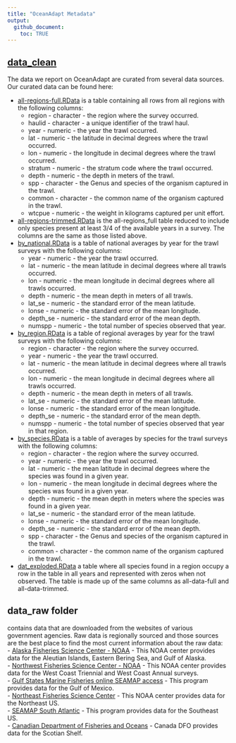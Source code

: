 ```yaml
---
title: "OceanAdapt Metadata"
output: 
  github_document: 
    toc: TRUE
---
```


## [data_clean](https://github.com/mpinsky/OceanAdapt/tree/update_2019/data_clean)  
The data we report on OceanAdapt are curated from several data sources.  Our curated data can be found here:  

- [all-regions-full.RData](https://github.com/mpinsky/OceanAdapt/tree/update_2019/data_clean/all-regions-full.RData) is a table containing all rows from all regions with the following columns:  
    - region - character - the region where the survey occurred.  
    - haulid - character - a unique identifier of the trawl haul.  
    - year - numeric - the year the trawl occurred.  
    - lat - numeric - the latitude in decimal degrees where the trawl occurred.  
    - lon - numeric - the longitude in decimal degrees where the trawl occurred.  
    - stratum - numeric - the stratum code where the trawl occurred.  
    - depth - numeric - the depth in meters of the trawl.
    - spp - character - the Genus and species of the organism captured in the trawl.  
    - common - character - the common name of the organism captured in the trawl.  
    - wtcpue - numeric - the weight in kilograms captured per unit effort.  
    
- [all-regions-trimmed.RData](https://github.com/mpinsky/OceanAdapt/tree/update_2019/data_clean/all-regions-trimmed.RData) is the all-regions_full table reduced to include only species present at least 3/4 of the available years in a survey.  The columns are the same as those listed above.  
- [by_national.RData](https://github.com/mpinsky/OceanAdapt/tree/update_2019/data_clean/by_national.RData) is a table of national averages by year for the trawl surveys with the following columns:  
    - year - numeric - the year the trawl occurred.  
    - lat - numeric - the mean latitude in decimal degrees where all trawls occurred.  
    - lon - numeric - the mean longitude in decimal degrees where all trawls occurred.  
    - depth - numeric - the mean depth in meters of all trawls.  
    - lat_se - numeric - the standard error of the mean latitude.  
    - lonse - numeric - the standard error of the mean longitude.  
    - depth_se - numeric - the standard error of the mean depth.  
    - numspp - numeric - the total number of species observed that year.  
    
- [by_region.RData](https://github.com/mpinsky/OceanAdapt/tree/update_2019/data_clean/by_region.RData) is a table of regional averages by year for the trawl surveys with the following columns:  
    - region - character - the region where the survey occurred.  
    - year - numeric - the year the trawl occurred.  
    - lat - numeric - the mean latitude in decimal degrees where all trawls occurred.  
    - lon - numeric - the mean longitude in decimal degrees where all trawls occurred.  
    - depth - numeric - the mean depth in meters of all trawls.  
     - lat_se - numeric - the standard error of the mean latitude.  
    - lonse - numeric - the standard error of the mean longitude.  
    - depth_se - numeric - the standard error of the mean depth.  
    - numspp - numeric - the total number of species observed that year in that region.  
    
- [by_species.RData](https://github.com/mpinsky/OceanAdapt/tree/update_2019/data_clean/by_species.RData) is a table of averages by species for the trawl surveys with the following columns:  
    - region - character - the region where the survey occurred.  
    - year - numeric - the year the trawl occurred.  
    - lat - numeric - the mean latitude in decimal degrees where the species was found in a given year.     
    - lon - numeric - the mean longitude in decimal degrees where the species was found in a given year.  
    - depth - numeric - the mean depth in meters where the species was found in a given year.  
     - lat_se - numeric - the standard error of the mean latitude.  
    - lonse - numeric - the standard error of the mean longitude.  
    - depth_se - numeric - the standard error of the mean depth.  
    - spp - character - the Genus and species of the organism captured in the trawl.  
    - common - character - the common name of the organism captured in the trawl.  
    
- [dat_exploded.RData](https://github.com/mpinsky/OceanAdapt/tree/update_2019/data_clean/by_species.RData) a table where all species found in a region occupy a row in the table in all years and represented with zeros when not observed.  The table is made up of the same columns as all-data-full and all-data-trimmed.
      
      
    
## data_raw folder   
contains data that are downloaded from the websites of various government agencies. Raw data is regionally sourced and those sources are the best place to find the most current information about the raw data:  
- [Alaska Fisheries Science Center - NOAA](https://www.afsc.noaa.gov/RACE/groundfish/survey_data/metadata_template.php?fname=RACEweb.xml) - This NOAA center provides data for the Aleutian Islands, Eastern Bering Sea, and Gulf of Alaska.  
- [Northwest Fisheries Science Center - NOAA](https://www.nwfsc.noaa.gov/research/divisions/fram/index.cfm) - This NOAA center provides data for the West Coast Triennial and West Coast Annual surveys.  
- [Gulf States Marine Fisheries online SEAMAP access ](https://seamap.gsmfc.org/documents/SEAMAP_Data_Structures.pdf) - This program provides data for the Gulf of Mexico.  
- [Northeast Fisheries Science Center](https://www.nefsc.noaa.gov/rcb/projects/ntap/) - This NOAA center provides data for the Northeast US.  
- [SEAMAP South Atlantic](https://www2.dnr.sc.gov/seamap/Account/LogOn?ReturnUrl=%2fseamap%2fReports) - This program provides data for the Southeast US.  
- [Canadian Department of Fisheries and Oceans](http://www.dfo-mpo.gc.ca/index-eng.htm) - Canada DFO provides data for the Scotian Shelf.


